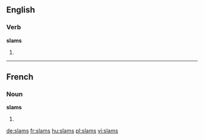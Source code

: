 ==English==

===Verb===
'''slams'''

# {{third-person singular of|slam}}

----

==French==

===Noun===
'''slams''' {{m}}

# {{plural of|[[slam]]|lang=fr}}

[[de:slams]]
[[fr:slams]]
[[hu:slams]]
[[pl:slams]]
[[vi:slams]]